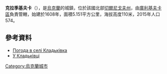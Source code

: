{{coord|51|20|12|N|31|56|51|E|scale:100000|display=title}}

'''克拉季基夫卡'''（{{lang-uk|Кладьківка}}），是[[烏克蘭|烏克蘭]]的城鎮，位於該國北部[[切爾尼戈夫州|切爾尼戈夫州]]，由[[庫利基夫卡區|庫利基夫卡區]]負責管轄，始建於1608年，面積5.151平方公里，海拔高度110米，2015年人口574。

==參考資料==
* [http://weather.in.ua/ua/chernigovskaja/10635 Погода в селі Кладьківка] {{Wayback|url=http://weather.in.ua/ua/chernigovskaja/10635 |date=20160305071720 }}
* [http://nosivka-syut.at.ua/news/u_kladkivci/2012-07-26-82 У Кладьківці] {{Wayback|url=http://nosivka-syut.at.ua/news/u_kladkivci/2012-07-26-82 |date=20160304105620 }}

{{Ukraine-geo-stub}}
[[Category:烏克蘭城市|Category:烏克蘭城市]]